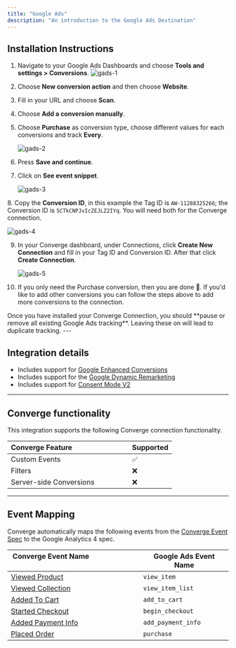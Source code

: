 ```yaml
---
title: "Google Ads"
description: "An introduction to the Google Ads Destination"
---
```


## Installation Instructions

<AccordionGroup >
<Accordion icon="list" title="Installation Instructions">

1. Navigate to your Google Ads Dashboards and choose **Tools and settings > Conversions**.
   ![gads-1](/images/connections/google-ads/google-ads-connection-1.png)

2. Choose **New conversion action** and then choose **Website**.
   &nbsp;

3. Fill in your URL and choose **Scan**.
   &nbsp;

4. Choose **Add a conversion manually**.
   &nbsp;

5. Choose **Purchase** as conversion type, choose different values for each conversions and track **Every**.
   &nbsp;

   ![gads-2](/images/connections/google-ads/google-ads-connection-2.png)

6. Press **Save and continue**.
   &nbsp;

7. Click on **See event snippet**.
   &nbsp;

   ![gads-3](/images/connections/google-ads/google-ads-connection-3.png)

[//]: # (cspell:disable-next-line)
8. Copy the **Conversion ID**, in this example the Tag ID is `AW-11288325266`; the Conversion ID is `5CTkCNPJvIcZEJLZ2IYq`. You will need both for the Converge connection.
   &nbsp;

   ![gads-4](/images/connections/google-ads/google-ads-connection-4.png)

9. In your Converge dashboard, under Connections, click **Create New Connection** and fill in your Tag ID and Conversion ID. After that click **Create Connection**.
   &nbsp;

   ![gads-5](/images/connections/google-ads/google-ads-connection-5.png)

10. If you only need the Purchase conversion, then you are done 🎉. If you'd like to add other conversions you can follow the steps above to add more conversions to the connection.
</Accordion>
<Warning> Once you have installed your Converge Connection, you should **pause or remove all existing Google Ads tracking**. Leaving these on will lead to duplicate tracking.  </Warning>
</AccordionGroup>
---

## Integration details
- Includes support for [Google Enhanced Conversions](https://support.google.com/google-ads/answer/9888656)
- Includes support for the [Google Dynamic Remarketing](https://support.google.com/tagmanager/answer/6106009)
- Includes support for [Consent Mode V2](https://developers.google.com/tag-platform/security/guides/consent?sjid=5329592855679349930-EU&consentmode=advanced#upgrade-consent-v2)

---

## Converge functionality

This integration supports the following Converge connection functionality.

| Converge Feature   &nbsp; &nbsp; &nbsp;  &nbsp; &nbsp; &nbsp;  &nbsp;  &nbsp; &nbsp; &nbsp;  &nbsp; &nbsp; &nbsp;  &nbsp;                            | Supported                                       |  
| -------------------------------------------- | -------------------------------------------------------- |  
| Custom Events          | ✅                       | 
| Filters         | ❌         |  
| Server-side Conversions | ❌ |


--- 

## Event Mapping

Converge automatically maps the following events from the [Converge Event Spec](../sources/converge-spec) to the Google Analytics 4 spec.

| Converge Event Name   &nbsp; &nbsp; &nbsp;  &nbsp; &nbsp; &nbsp;  &nbsp;  &nbsp; &nbsp; &nbsp;  &nbsp; &nbsp; &nbsp;  &nbsp;                            | Google Ads Event Name                                      |  
| -------------------------------------------- | -------------------------------------------------------- |  
| [Viewed Product](../converge-spec#viewed-product)          | `view_item`                        | 
| [Viewed Collection](../converge-spec#viewed-collection)        | `view_item_list`         |  
| [Added To Cart](../converge-spec#added-to-cart)            | `add_to_cart`                   |
| [Started Checkout](../converge-spec#started-checkout)         | `begin_checkout`          | 
| [Added Payment Info](../converge-spec#added-payment-info)       | `add_payment_info` | 
| [Placed Order](../converge-spec#placed-order)             | `purchase`                         | 
&nbsp;
